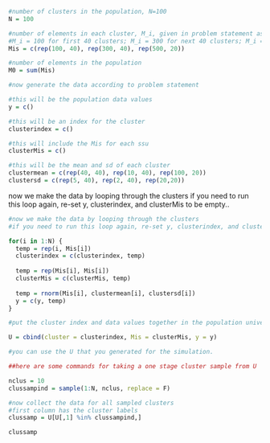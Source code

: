 

```r
#number of clusters in the population, N=100
N = 100

#number of elements in each cluster, M_i, given in problem statement as
#M_i = 100 for first 40 clusters; M_i = 300 for next 40 clusters; M_i = 500 for last 20 clusters
Mis = c(rep(100, 40), rep(300, 40), rep(500, 20))

#number of elements in the population
M0 = sum(Mis)

#now generate the data according to problem statement

#this will be the population data values
y = c()

#this will be an index for the cluster
clusterindex = c()

#this will include the Mis for each ssu
clusterMis = c()

#this will be the mean and sd of each cluster
clustermean = c(rep(40, 40), rep(10, 40), rep(100, 20))
clustersd = c(rep(5, 40), rep(2, 40), rep(20,20))
```


now we make the data by looping through the clusters
if you need to run this loop again, re-set y, clusterindex, and clusterMis to be empty..

```r

#now we make the data by looping through the clusters
#if you need to run this loop again, re-set y, clusterindex, and clusterMis to be empty..

for(i in 1:N) {
  temp = rep(i, Mis[i])
  clusterindex = c(clusterindex, temp)
  
  temp = rep(Mis[i], Mis[i])
  clusterMis = c(clusterMis, temp)
  
  temp = rnorm(Mis[i], clustermean[i], clustersd[i])
  y = c(y, temp)
}
```



```r

#put the cluster index and data values together in the population universe U

U = cbind(cluster = clusterindex, Mis = clusterMis, y = y)

#you can use the U that you generated for the simulation.

##here are some commands for taking a one stage cluster sample from U

nclus = 10
clussampind = sample(1:N, nclus, replace = F)

#now collect the data for all sampled clusters
#first column has the cluster labels
clussamp = U[U[,1] %in% clussampind,]

clussamp
```

